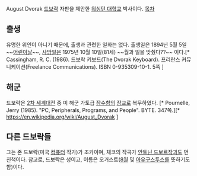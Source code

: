 August Dvorak
[[드보락]] 자판을 제안한 [[워싱턴 대학교]] 박사이다.
[[목차]]
== 출생 ==
유명한 위인이 아니기 때문에, 출생과 관련한 일화는 없다. 출생일은 1894년 5월 5일 ~~[[어린이날]]~~, [[사망]]일은 1975년 10월 10일(81세) ~~월과 일을 맞췄다??~~ 이다.[* Cassingham, R. C. (1986). 드보락 키보드(The Dvorak Keyboard). 프리란스 커뮤니케이션(Freelance Communications). ISBN 0-935309-10-1. 5쪽 ] 
== 해군 ==
드보락은 [[2차 세계대전]] 중 미 해군 가토급 [[잠수함]]의 [[장교]]로 복무하였다. [*  Pournelle, Jerry (1985). "PC, Peripherals, Programs, and People". BYTE. 347쪽.][* [[https://en.wikipedia.org/wiki/August_Dvorak]] ]
== 다른 드보락들 ==
그는 존 드보락(미국 [[컴퓨터]] 작가)가 조카이며, 체코의 작곡가 [[안토닌 드보르작]]과도 먼 친척이다. 참고로, 드보락은 성이고, 이름은 오거스트([[8월]] 및 [[아우구스투스]]를 뜻하기도 함)이다.

